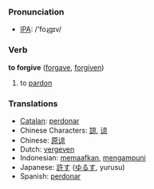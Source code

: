 === Pronunciation ===
*[[w:IPA|IPA]]: /'foɻgɪv/

=== Verb ===

'''to forgive''' ([[forgave]], [[forgiven]])

# to [[pardon]]

=== Translations ===
*[[Catalan]]: [[perdonar]]
*Chinese Characters: [[諒]], [[谅]]
*Chinese: [[原谅]]
*Dutch: [[vergeven]]
*Indonesian: [[maaf|memaafkan]], [[ampun|mengampuni]]
*Japanese: [[許す]] ([[ゆるす]], yurusu)
*Spanish: [[perdonar]]